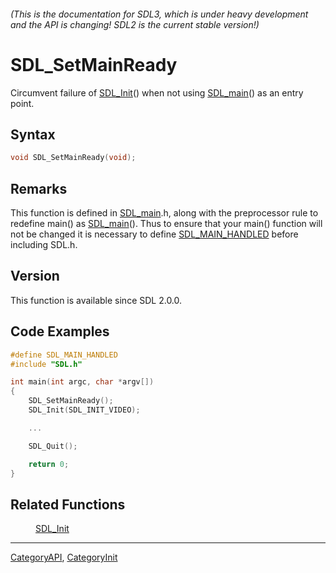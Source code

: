 ====== (This is the documentation for SDL3, which is under heavy development and the API is changing! SDL2 is the current stable version!) ======
= SDL_SetMainReady =

Circumvent failure of [[SDL_Init]]() when not using [[SDL_main]]() as an entry point.

== Syntax ==

<syntaxhighlight lang='c'>
void SDL_SetMainReady(void);
</syntaxhighlight>

== Remarks ==

This function is defined in [[SDL_main]].h, along with the preprocessor
rule to redefine main() as [[SDL_main]](). Thus to ensure that your main()
function will not be changed it is necessary to define [[SDL_MAIN_HANDLED]]
before including SDL.h.

== Version ==

This function is available since SDL 2.0.0.

== Code Examples ==

<syntaxhighlight lang='c++'>
#define SDL_MAIN_HANDLED
#include "SDL.h"

int main(int argc, char *argv[])
{
    SDL_SetMainReady();
    SDL_Init(SDL_INIT_VIDEO);

    ...

    SDL_Quit();

    return 0;
}
</syntaxhighlight>

== Related Functions ==

:[[SDL_Init]]

----
[[CategoryAPI]], [[CategoryInit]]


